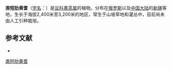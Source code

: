 {{Speciesbox
| name = 类短肋黄耆
| status = 
| status_system = 
| image =
| genus = Astragalus
| species = pseudobrachytropis
| authority = Gontsch.
}}

'''类短肋黄耆'''（[[学名|学名]]：{{lang|la|''Astragalus pseudobrachytropis''}}）是[[豆科|豆科]][[黄芪属|黄芪属]]的植物。分布在[[俄罗斯|俄罗斯]]以及[[中国大陆|中国大陆]]的[[新疆|新疆]]等地，生长于海拔2,400米至3,200米的地区，常生于山坡草地和灌丛中，目前尚未由人工引种栽培。

== 参考文献 ==
<div class="references-small">
* {{cite web| url =http://www.bioinfo.cn/db05/KmzwSpecies.php?action=view&id=15775| title =类短肋黄耆| work =《中国高等植物数据库全库》| publisher =中国科学院微生物研究所| author =昆明植物研究所| accessdate =2009-02-24| deadurl =yes| archiveurl =https://web.archive.org/web/20160305041830/http://www.bioinfo.cn/db05/KmzwSpecies.php?action=view&id=15775| archivedate =2016-03-05}}
</div>
{{Taxonbar|from=Q15228103}}

[[Category:黄芪属|类短肋黄耆]]


{{植物小作品}}